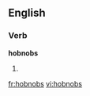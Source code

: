 ==English==

===Verb===
'''hobnobs'''

# {{third-person singular of|[[hobnob]]}}

[[fr:hobnobs]]
[[vi:hobnobs]]